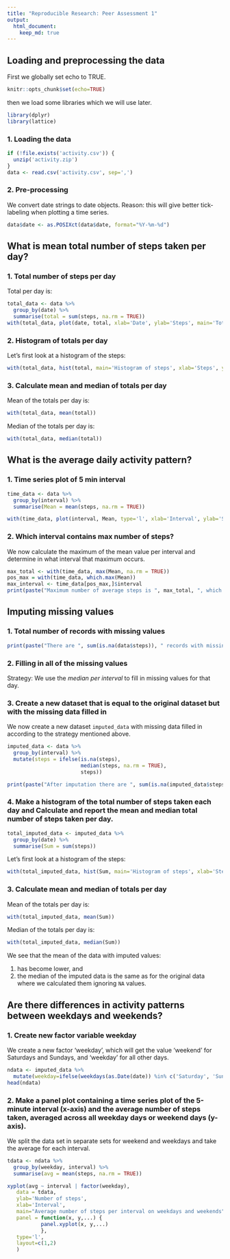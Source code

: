```yaml
---
title: "Reproducible Research: Peer Assessment 1"
output: 
  html_document:
    keep_md: true
---
```



## Loading and preprocessing the data

First we globally set echo to TRUE.

```r
knitr::opts_chunk$set(echo=TRUE)
```

then we load some libraries which we will use later.

```r
library(dplyr)
library(lattice)
```

### 1. Loading the data
```r
if (!file.exists('activity.csv')) {
  unzip('activity.zip')
}
data <- read.csv('activity.csv', sep=',')
```

### 2. Pre-processing

We convert date strings to date objects. Reason: this will give better tick-labeling when plotting a time series.

```r
data$date <- as.POSIXct(data$date, format="%Y-%m-%d")
```

## What is mean total number of steps taken per day?

### 1. Total number of steps per day

Total per day is:
```r
total_data <- data %>% 
  group_by(date) %>%
  summarise(total = sum(steps, na.rm = TRUE))
with(total_data, plot(date, total, xlab='Date', ylab='Steps', main='Total number of steps per day'))
```

### 2. Histogram of totals per day

Let's first look at a histogram of the steps:
```r
with(total_data, hist(total, main='Histogram of steps', xlab='Steps', ylab='Frequency (days)'))
```

### 3. Calculate mean and median of totals per day

Mean of the totals per day is:
```r
with(total_data, mean(total))
```

Median of the totals per day is:
```r
with(total_data, median(total))
```


## What is the average daily activity pattern?

### 1. Time series plot of 5 min interval

```r
time_data <- data %>% 
  group_by(interval) %>%
  summarise(Mean = mean(steps, na.rm = TRUE))

with(time_data, plot(interval, Mean, type='l', xlab='Interval', ylab='Steps', main='Average number of steps per interval'))
```

### 2. Which interval contains max number of steps?

We now calculate the maximum of the mean value per interval and determine in what interval that maximum occurs.

```r
max_total <- with(time_data, max(Mean, na.rm = TRUE))
pos_max = with(time_data, which.max(Mean))
max_interval <- time_data[pos_max,]$interval
print(paste("Maximum number of average steps is ", max_total, ", which occurred in interval ", max_interval))
```

## Imputing missing values

### 1. Total number of records with  missing values

```r
print(paste("There are ", sum(is.na(data$steps)), " records with missing values"))
```


### 2. Filling in all of the missing values

Strategy: We use the *median per interval* to fill in missing values for that day.

### 3. Create a new dataset that is equal to the original dataset but with the missing data filled in

We now create a new dataset `imputed_data` with missing data filled in according to the strategy mentioned above.
```r
imputed_data <- data %>% 
  group_by(interval) %>% 
  mutate(steps = ifelse(is.na(steps), 
                        median(steps, na.rm = TRUE), 
                        steps))

print(paste("After imputation there are ", sum(is.na(imputed_data$steps)), " records with missing values"))

```

### 4. Make a histogram of the total number of steps taken each day and Calculate and report the mean and median total number of steps taken per day.

```r
total_imputed_data <- imputed_data %>% 
  group_by(date) %>%
  summarise(Sum = sum(steps))
```

Let's first look at a histogram of the steps:
```r
with(total_imputed_data, hist(Sum, main='Histogram of steps', xlab='Steps',    ylab='Frequency (days)'))
```

### 3. Calculate mean and median of totals per day

Mean of the totals per day is:
```r
with(total_imputed_data, mean(Sum))
```

Median of the totals per day is:
```r
with(total_imputed_data, median(Sum))
```

We see that the mean of the data with imputed values:

1. has become lower, and 
2. the median of the imputed data is the same as for the original data where we calculated them ignoring `NA` values.



## Are there differences in activity patterns between weekdays and weekends?


### 1. Create new factor variable weekday

We create a new factor 'weekday', which will get the value 'weekend' for Saturdays and Sundays, and 'weekday' for all other days.
```r
ndata <- imputed_data %>% 
  mutate(weekday=ifelse(weekdays(as.Date(date)) %in% c('Saturday', 'Sunday'), 'weekend', 'weekday'))
head(ndata)
```

### 2. Make a panel plot containing a time series plot of the 5-minute interval (x-axis) and the average number of steps taken, averaged across all weekday days or weekend days (y-axis).

We split the data set in separate sets for weekend and weekdays and take the average for each interval.

```r
tdata <- ndata %>% 
  group_by(weekday, interval) %>%
  summarise(avg = mean(steps, na.rm = TRUE))

xyplot(avg ~ interval | factor(weekday), 
   data = tdata,
   ylab='Number of steps',
   xlab='Interval',
   main="Average number of steps per interval on weekdays and weekends",
   panel = function(x, y,...) {
           panel.xyplot(x, y,...)
           },
   type='l',
   layout=c(1,2)
   ) 

```


